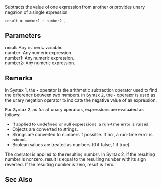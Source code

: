 Subtracts the value of one expression from another or provides unary negation of a single expression.

 result '''=''' number1 '''-''' number2 ;
 
==Parameters==
; result: Any numeric variable.
; number: Any numeric expression.
; number1: Any numeric expression.
; number2: Any numeric expression.

==Remarks==
In Syntax 1, the '''-''' operator is the arithmetic subtraction operator used to find the difference between two numbers. In Syntax 2, the '''-''' operator is used as the unary negation operator to indicate the negative value of an expression.

For Syntax 2, as for all unary operators, expressions are evaluated as follows:

* If applied to undefined or null expressions, a run-time error is raised.
* Objects are converted to strings.
* Strings are converted to numbers if possible. If not, a run-time error is raised.
* Boolean values are treated as numbers (0 if false, 1 if true).
The operator is applied to the resulting number. In Syntax 2, if the resulting number is nonzero, result is equal to the resulting number with its sign reversed. If the resulting number is zero, result is zero.


==See Also==

              

              

              
